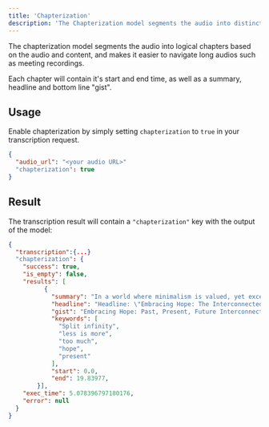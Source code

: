 ```yaml
---
title: 'Chapterization'
description: 'The Chapterization model segments the audio into distinct chapters, each with a descriptive headline and summaries'
---
```


The chapterization model segments the audio 
into logical chapters based on the audio and content, and makes it easier to navigate long audios such as meeting recordings.

Each chapter will contain it's start and end time, as well as a summary, headline and bottom line "gist".

## Usage
Enable chapterization by simply setting ```chapterization``` to ```true``` in your transcription request.
```json
{
  "audio_url": "<your audio URL>"
  "chapterization": true
}
```
## Result
The transcription result will contain a ```"chapterization"``` key with the output of the model:

```json
{
  "transcription":{...}
  "chapterization": {
    "success": true,
    "is_empty": false,
    "results": [
          {
            "summary": "In a world where minimalism is valued, yet excess is desired, hope for the future remains. The past predicts the present, which is yet to be determined.",
            "headline": "Headline: \"Embracing Hope: The Interconnectedness of Past, Present, and Future\"",
            "gist": "Embracing Hope: Past, Present, Future Interconnected",
            "keywords": [
              "Split infinity",
              "less is more",
              "too much",
              "hope",
              "present"
            ],
            "start": 0.0,
            "end": 19.83977,
        }],
    "exec_time": 5.078396797180176,
    "error": null
  }
}
```
```json
```